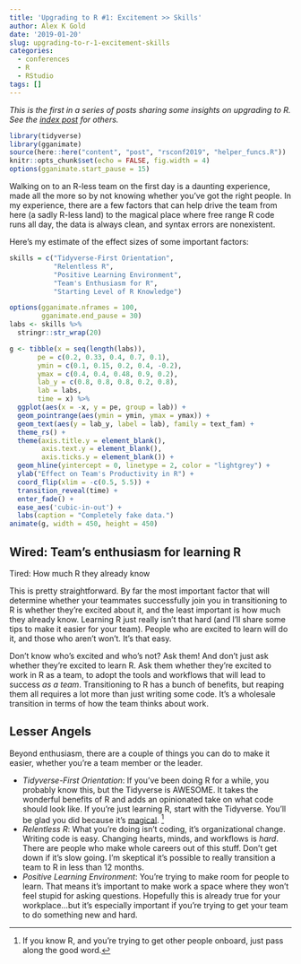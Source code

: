 ```yaml
---
title: 'Upgrading to R #1: Excitement >> Skills'
author: Alex K Gold
date: '2019-01-20'
slug: upgrading-to-r-1-excitement-skills
categories:
  - conferences
  - R
  - RStudio
tags: []
---
```

*This is the first in a series of posts sharing some insights on upgrading to R. See the [index post](/2019/01/19/upgrading-to-r-at-rstudio-conf-2019/) for others.*
```r
library(tidyverse)
library(gganimate)
source(here::here("content", "post", "rsconf2019", "helper_funcs.R"))
knitr::opts_chunk$set(echo = FALSE, fig.width = 4)
options(gganimate.start_pause = 15)
```

Walking on to an R-less team on the first day is a daunting experience, made all the more so by not knowing whether you've got the right people. In my experience, there are a few factors that can help drive the team from here (a sadly R-less land) to the magical place where free range R code runs all day, the data is always clean, and syntax errors are nonexistent. 

Here's my estimate of the effect sizes of some important factors:
```r
skills = c("Tidyverse-First Orientation",
           "Relentless R",
           "Positive Learning Environment", 
           "Team's Enthusiasm for R",
           "Starting Level of R Knowledge")

options(gganimate.nframes = 100, 
        gganimate.end_pause = 30)
labs <- skills %>%
  stringr::str_wrap(20)

g <- tibble(x = seq(length(labs)),
       pe = c(0.2, 0.33, 0.4, 0.7, 0.1),
       ymin = c(0.1, 0.15, 0.2, 0.4, -0.2),
       ymax = c(0.4, 0.4, 0.48, 0.9, 0.2),
       lab_y = c(0.8, 0.8, 0.8, 0.2, 0.8),
       lab = labs,
       time = x) %>%
  ggplot(aes(x = -x, y = pe, group = lab)) +
  geom_pointrange(aes(ymin = ymin, ymax = ymax)) +
  geom_text(aes(y = lab_y, label = lab), family = text_fam) +
  theme_rs() +
  theme(axis.title.y = element_blank(),
        axis.text.y = element_blank(),
        axis.ticks.y = element_blank()) +
  geom_hline(yintercept = 0, linetype = 2, color = "lightgrey") +
  ylab("Effect on Team's Productivity in R") +
  coord_flip(xlim = -c(0.5, 5.5)) +
  transition_reveal(time) +
  enter_fade() +
  ease_aes('cubic-in-out') +
  labs(caption = "Completely fake data.")
animate(g, width = 450, height = 450)
```

## Wired: Team's enthusiasm for learning R
Tired: How much R they already know

This is pretty straightforward. By far the most important factor that will determine whether your teammates successfully join you in transitioning to R is whether they're excited about it, and the least important is how much they already know. Learning R just really isn't that hard (and I'll share some tips to make it easier for your team). People who are excited to learn will do it, and those who aren't won't. It's that easy. 

Don't know who's excited and who's not? Ask them! And don't just ask whether they're excited to learn R. Ask them whether they're excited to work in R as a team, to adopt the tools and workflows that will lead to success *as a team*. Transitioning to R has a bunch of benefits, but reaping them all requires a lot more than just writing some code. It's a wholesale transition in terms of how the team thinks about work.

## Lesser Angels
Beyond enthusiasm, there are a couple of things you can do to make it easier, whether you're a team member or the leader.

* *Tidyverse-First Orientation*: If you've been doing R for a while, you probably know this, but the Tidyverse is AWESOME. It takes the wonderful benefits of R and adds an opinionated take on what code should look like. If you're just learning R, start with the Tidyverse. You'll be glad you did because it's [magical](https://docs.google.com/presentation/d/1iUz3A_xHIzeFIzOQ_JQLdGPbC82qcDEDSqvjIBiP1a8/edit). [^1]
* *Relentless R*: What you're doing isn't coding, it's organizational change. Writing code is easy. Changing hearts, minds, and workflows is _hard_. There are people who make whole careers out of this stuff. Don't get down if it's slow going. I'm skeptical it's possible to really transition a team to R in less than 12 months.
* *Positive Learning Environment*: You're trying to make room for people to learn. That means it's important to make work a space where they won't feel stupid for asking questions. Hopefully this is already true for your workplace...but it's especially important if you're trying to get your team to do something new and hard.

[^1]: If you know R, and you're trying to get other people onboard, just pass along the good word.

